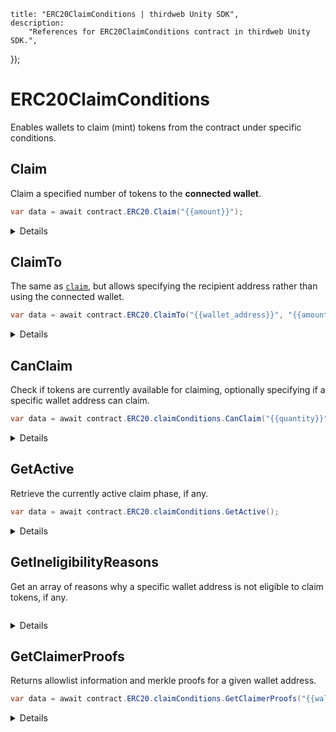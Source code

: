 
	title: "ERC20ClaimConditions | thirdweb Unity SDK",
	description:
		"References for ERC20ClaimConditions contract in thirdweb Unity SDK.",
});

# ERC20ClaimConditions

Enables wallets to claim (mint) tokens from the contract under specific conditions.

## Claim

Claim a specified number of tokens to the **connected wallet**.

```csharp
var data = await contract.ERC20.Claim("{{amount}}");
```

<Details summary="Configuration">

#### amount (required)

The amount of tokens to claim.

Must be a `string`.

</Details>

## ClaimTo

The same as [`claim`](#claim), but allows specifying the recipient address rather than using the connected wallet.

```csharp
var data = await contract.ERC20.ClaimTo("{{wallet_address}}", "{{amount}}");
```

<Details summary="Configuration">

#### recipient (required)

The wallet address to receive the claimed tokens.

Must be a `string`.

#### amount (required)

The amount of tokens to claim.

Must be a `string`.

</Details>

## CanClaim

Check if tokens are currently available for claiming, optionally specifying if a specific wallet
address can claim.

```csharp
var data = await contract.ERC20.claimConditions.CanClaim("{{quantity}}", "{{wallet_address}}");
```

<Details summary="Configuration">

#### quantity (required)

The amount of tokens to claim.

This checks to see if the specified amount of tokens are available for claiming. i.e.:

- There is sufficient quantity available for claiming.
- This amount of tokens can be claimed in a single transaction.

Must be a `string`.

#### addressToCheck (optional)

The wallet address to check if it can claim tokens.

This considers all aspects of the active claim phase, including allowlists, previous claims, etc.

Must be a `string`.

### Return Value

Returns a `bool` indicating if the specified amount of tokens can be claimed or not.

```csharp
bool
```

</Details>

## GetActive

Retrieve the currently active claim phase, if any.

```csharp
var data = await contract.ERC20.claimConditions.GetActive();
```

<Details summary="Configuration">

### Return Value

If a claim condition is active, returns a `ClaimConditions` struct containing the following properties:

```csharp
{
    string availableSupply;
    string currentMintSupply;
    CurrencyValue currencyMetadata;
    string currencyAddress;
    string maxClaimableSupply;
    string maxClaimablePerWallet;
    string waitInSeconds;
}
```

</Details>

## GetIneligibilityReasons

Get an array of reasons why a specific wallet address is not eligible to claim tokens, if any.

```csharp

```

<Details summary="Configuration">

#### quantity (required)

The amount of tokens to check if the wallet address can claim.

Must be a `string` or `number`.

#### addressToCheck (optional)

The wallet address to check if it can claim tokens.

Must be a `string`.

### Return Value

Returns an array of `ClaimEligibility` strings, which may be empty.

If the user _is_ eligible to claim tokens, the method will return an empty array.

```csharp
string[]

// Options:
{
  NotEnoughSupply = "There is not enough supply to claim.",
  AddressNotAllowed = "This address is not on the allowlist.",
  WaitBeforeNextClaimTransaction = "Not enough time since last claim transaction. Please wait.",
  AlreadyClaimed = "You have already claimed the token.",
  NotEnoughTokens = "There are not enough tokens in the wallet to pay for the claim.",
  NoActiveClaimPhase = "There is no active claim phase at the moment. Please check back in later.",
  NoClaimConditionSet = "There is no claim condition set.",
  NoWallet = "No wallet connected.",
  Unknown = "No claim conditions found.",
}
```

</Details>

## GetClaimerProofs

Returns allowlist information and merkle proofs for a given wallet address.

```csharp
var data = await contract.ERC20.claimConditions.GetClaimerProofs("{{wallet_address}}");
```

<Details summary="Configuration">

#### walletAddress (required)

The wallet address to get the merkle proofs for.

Must be a `string`.

### Return Value

```csharp
bool
```

</Details>
